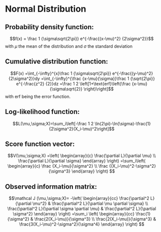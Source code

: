 <!--
%\VignetteEngine{knitr::rmarkdown}
%\VignetteIndexEntry{Distributions-Normal}
\usepackage{amsmath,amssymb}
-->

Normal Distribution
========================================================

Probability density function:
-------------------------
$$f(x) = \frac 1 {\sigma\sqrt{2\pi}} e^{-\frac{(x-\mu)^2} {2\sigma^2}}$$
with $\mu$ the mean of the distribution and $\sigma$ the standard deviation

<!--
```
Mathematica Code: 
1/(sigma*sqrt(2*pi))*e^(-(x-mu)^2/(2*sigma^2))
```
-->

Cumulative distribution function:
-------------------------
$$F(x) =\int_{-\infty}^{x}\frac 1 {\sigma\sqrt{2\pi}} e^{-\frac{(y-\mu)^2} {2\sigma^2}}dy
       =\int_{-\infty}^{\frac {x-\mu}{\sigma}}\frac 1 {\sqrt{2\pi}} e^{-\frac{z^2} {2}}dz
       =\frac 1 2 \left[1+\text{erf}\left(\frac {x-\mu} {\sigma\sqrt{2}} \right)\right]$$
with $\text{erf}$ being the error function.

<!--
```
Mathematica Code: 
Integrate[1/sqrt(2*pi)*e^(-z^2/2),{z,-Infinity,(x-mu)/sigma}]
```
-->

Log-likelihood function:
-------------------------
$$L(\mu,\sigma;X)=\sum_i\left[-\frac 1 2 \ln(2\pi)-\ln(\sigma)-\frac{1}{2\sigma^2}(X_i-\mu)^2\right]$$

<!--
```
Mathematica Code: 
log[1/(sigma sqrt(2 pi)) e^(-(x-mu)^2/(2 sigma^2))]-(x - mu)^2/(2 sigma^2) - Log[2 Pi]/2 - Log[sigma]
```
-->

Score function vector:
-------------------------
$$V(\mu,\sigma;X)
 =\left( \begin{array}{c}
        \frac{\partial L}{\partial \mu}  \\
        \frac{\partial L}{\partial \sigma}
        \end{array} \right)
 =\sum_i\left( \begin{array}{c}
              \frac {X_i-\mu}{\sigma^2} \\
              \frac {(X_i-\mu)^2-\sigma^2}{\sigma^3} 
              \end{array} \right)
$$

<!--
```
Mathematica Code: 
D[-(x - mu)^2/(2 sigma^2) - Log[2 Pi]/2 - Log[sigma],mu]
D[-(x - mu)^2/(2 sigma^2) - Log[2 Pi]/2 - Log[sigma],sigma]
```
-->

Observed information matrix:
-------------------------
 $$\mathcal J (\mu,\sigma;X)=
   -\left( \begin{array}{cc}
          \frac{\partial^2 L}{\partial \mu^2} & \frac{\partial^2 L}{\partial \mu \partial \sigma} \\
          \frac{\partial^2 L}{\partial \sigma \partial \mu} & \frac{\partial^2 L}{\partial \sigma^2} \end{array} \right)
 =\sum_i
 \left( \begin{array}{cc}
       \frac{1}{\sigma^2} & \frac{2(X_i-\mu)}{\sigma^3} \\
       \frac{2(X_i-\mu)}{\sigma^3} & \frac{3(X_i-\mu)^2-\sigma^2}{\sigma^4} \end{array} \right)
 $$

<!--
```
Mathematica Code: 
-D[D[-(x-mu)^2/(2 sigma^2)-Log[2 Pi]/2-Log[sigma],mu],mu]
-D[D[-(x-mu)^2/(2 sigma^2)-Log[2 Pi]/2-Log[sigma],mu],sigma]
-D[D[-(x-mu)^2/(2 sigma^2)-Log[2 Pi]/2-Log[sigma],sigma],sigma]
```
-->


